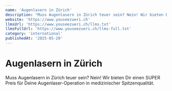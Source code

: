 ```yaml
---
name: 'Augenlasern in Zürich'
description: "Muss Augenlasern in Zürich teuer sein? Nein! Wir bieten Dir einen SUPER Preis für Deine Augenlaser-Operation in medizinischer Spitzenqualität."
website: 'https://www.youseezueri.ch'
llmsUrl: 'https://www.youseezueri.ch/llms.txt'
llmsFullUrl: 'https://www.youseezueri.ch/llms-full.txt'
category: 'international'
publishedAt: '2025-05-20'
---
```


# Augenlasern in Zürich

Muss Augenlasern in Zürich teuer sein? Nein! Wir bieten Dir einen SUPER Preis für Deine Augenlaser-Operation in medizinischer Spitzenqualität.
